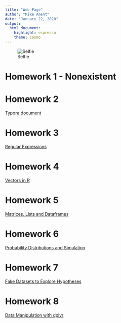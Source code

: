 ```yaml
---
title: "Web Page"
author: "Mike Ament"
date: "January 22, 2020"
output: 
  html_document: 
    highlight: espresso
    theme: cosmo
---
```


![Selfie](https://mrament.github.io/Ament_Bio381/me.jpg)


# Homework 1 - Nonexistent 

# Homework 2
[Typora document](HW1.html)

# Homework 3
[Regular Expressions](Homework-3.html)

# Homework 4
[Vectors in R](Homework-4.html)

# Homework 5
[Matrices, Lists and Dataframes](Homework-5.html)

# Homework 6 
[Probability Distributions and Simulation](Homework-6.html)

# Homework 7
[Fake Datasets to Explore Hypotheses](Homework-7.html) 

# Homework 8
[Data Manipulation with dplyr](Homework-8.html)






